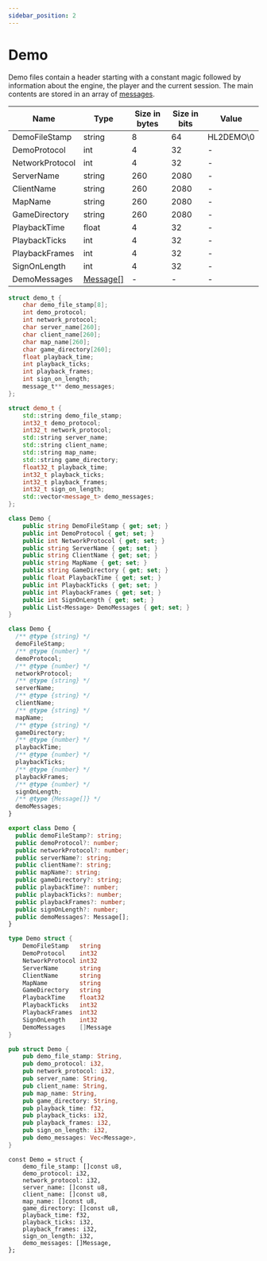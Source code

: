 ```yaml
---
sidebar_position: 2
---
```


# Demo

Demo files contain a header starting with a constant magic followed by information about the engine, the player and the
current session. The main contents are stored in an array of [messages](./messages).

<!-- @dem-gen-begin:Demo -->

<Tabs groupId="lang">
<TabItem value="overview" label="Overview">

| Name | Type | Size in bytes | Size in bits | Value |
| --- | --- | --- | --- | --- |
| DemoFileStamp | string | 8 | 64 | HL2DEMO\0 |
| DemoProtocol | int | 4 | 32 | - |
| NetworkProtocol | int | 4 | 32 | - |
| ServerName | string | 260 | 2080 | - |
| ClientName | string | 260 | 2080 | - |
| MapName | string | 260 | 2080 | - |
| GameDirectory | string | 260 | 2080 | - |
| PlaybackTime | float | 4 | 32 | - |
| PlaybackTicks | int | 4 | 32 | - |
| PlaybackFrames | int | 4 | 32 | - |
| SignOnLength | int | 4 | 32 | - |
| DemoMessages | [Message[]](/messages/messages.mdx) | - | - | - |

</TabItem>
<TabItem value="c" label="C">

```c
struct demo_t {
    char demo_file_stamp[8];
    int demo_protocol;
    int network_protocol;
    char server_name[260];
    char client_name[260];
    char map_name[260];
    char game_directory[260];
    float playback_time;
    int playback_ticks;
    int playback_frames;
    int sign_on_length;
    message_t** demo_messages;
};
```

</TabItem>
<TabItem value="cpp" label="C++">

```cpp
struct demo_t {
    std::string demo_file_stamp;
    int32_t demo_protocol;
    int32_t network_protocol;
    std::string server_name;
    std::string client_name;
    std::string map_name;
    std::string game_directory;
    float32_t playback_time;
    int32_t playback_ticks;
    int32_t playback_frames;
    int32_t sign_on_length;
    std::vector<message_t> demo_messages;
};
```

</TabItem>
<TabItem value="csharp" label="C#">

```csharp
class Demo {
    public string DemoFileStamp { get; set; }
    public int DemoProtocol { get; set; }
    public int NetworkProtocol { get; set; }
    public string ServerName { get; set; }
    public string ClientName { get; set; }
    public string MapName { get; set; }
    public string GameDirectory { get; set; }
    public float PlaybackTime { get; set; }
    public int PlaybackTicks { get; set; }
    public int PlaybackFrames { get; set; }
    public int SignOnLength { get; set; }
    public List<Message> DemoMessages { get; set; }
}
```

</TabItem>
<TabItem value="js" label="JS">

```js
class Demo {
  /** @type {string} */
  demoFileStamp;
  /** @type {number} */
  demoProtocol;
  /** @type {number} */
  networkProtocol;
  /** @type {string} */
  serverName;
  /** @type {string} */
  clientName;
  /** @type {string} */
  mapName;
  /** @type {string} */
  gameDirectory;
  /** @type {number} */
  playbackTime;
  /** @type {number} */
  playbackTicks;
  /** @type {number} */
  playbackFrames;
  /** @type {number} */
  signOnLength;
  /** @type {Message[]} */
  demoMessages;
}
```

</TabItem>
<TabItem value="ts" label="TS">

```ts
export class Demo {
  public demoFileStamp?: string;
  public demoProtocol?: number;
  public networkProtocol?: number;
  public serverName?: string;
  public clientName?: string;
  public mapName?: string;
  public gameDirectory?: string;
  public playbackTime?: number;
  public playbackTicks?: number;
  public playbackFrames?: number;
  public signOnLength?: number;
  public demoMessages?: Message[];
}
```

</TabItem>
<TabItem value="go" label="Go">

```go
type Demo struct {
	DemoFileStamp   string
	DemoProtocol    int32
	NetworkProtocol int32
	ServerName      string
	ClientName      string
	MapName         string
	GameDirectory   string
	PlaybackTime    float32
	PlaybackTicks   int32
	PlaybackFrames  int32
	SignOnLength    int32
	DemoMessages    []Message
}
```

</TabItem>
<TabItem value="rust" label="Rust">

```rust
pub struct Demo {
    pub demo_file_stamp: String,
    pub demo_protocol: i32,
    pub network_protocol: i32,
    pub server_name: String,
    pub client_name: String,
    pub map_name: String,
    pub game_directory: String,
    pub playback_time: f32,
    pub playback_ticks: i32,
    pub playback_frames: i32,
    pub sign_on_length: i32,
    pub demo_messages: Vec<Message>,
}
```

</TabItem>
<TabItem value="zig" label="Zig">

```zig
const Demo = struct {
    demo_file_stamp: []const u8,
    demo_protocol: i32,
    network_protocol: i32,
    server_name: []const u8,
    client_name: []const u8,
    map_name: []const u8,
    game_directory: []const u8,
    playback_time: f32,
    playback_ticks: i32,
    playback_frames: i32,
    sign_on_length: i32,
    demo_messages: []Message,
};
```

</TabItem>
</Tabs>

<!-- @dem-gen-end:Demo -->

